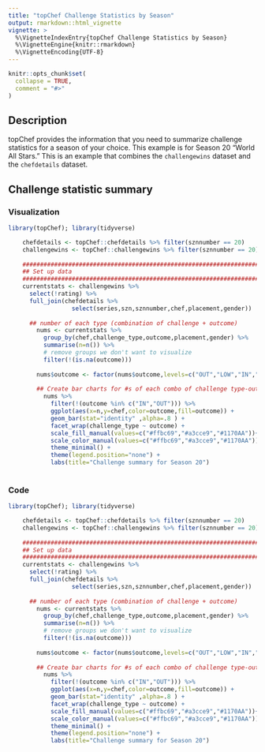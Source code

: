 ```yaml
---
title: "topChef Challenge Statistics by Season"
output: rmarkdown::html_vignette
vignette: >
  %\VignetteIndexEntry{topChef Challenge Statistics by Season}
  %\VignetteEngine{knitr::rmarkdown}
  %\VignetteEncoding{UTF-8}
---
```


```r
knitr::opts_chunk$set(
  collapse = TRUE,
  comment = "#>"
)
```


## Description

topChef provides the information that you need to summarize challenge statistics for a season of your choice. This example is for Season 20 "World All Stars." This is an example that combines the `challengewins` dataset and the `chefdetails` dataset. 

## Challenge statistic summary

### Visualization
```r
library(topChef); library(tidyverse)

    chefdetails <- topChef::chefdetails %>% filter(sznnumber == 20)
    challengewins <- topChef::challengewins %>% filter(sznnumber == 20)
    
    ##############################################################################
    ## Set up data
    ##############################################################################
    currentstats <- challengewins %>%
      select(!rating) %>% 
      full_join(chefdetails %>% 
                  select(series,szn,sznnumber,chef,placement,gender)) 
    
      ## number of each type (combination of challenge + outcome)
        nums <- currentstats %>%
          group_by(chef,challenge_type,outcome,placement,gender) %>%
          summarise(n=n()) %>%
          # remove groups we don't want to visualize
          filter(!(is.na(outcome)))
        
        nums$outcome <- factor(nums$outcome,levels=c("OUT","LOW","IN","HIGH","WIN"))
      
        ## Create bar charts for #s of each combo of challenge type-outcome
          nums %>%
            filter(!(outcome %in% c("IN","OUT"))) %>%
            ggplot(aes(x=n,y=chef,color=outcome,fill=outcome)) +
            geom_bar(stat="identity" ,alpha=.8 ) +
            facet_wrap(challenge_type ~ outcome) +
            scale_fill_manual(values=c("#ffbc69","#a3cce9","#1170AA"))+
            scale_color_manual(values=c("#ffbc69","#a3cce9","#1170AA"))+
            theme_minimal() +
            theme(legend.position="none") +
            labs(title="Challenge summary for Season 20")
    

```

### Code

```r
library(topChef); library(tidyverse)

    chefdetails <- topChef::chefdetails %>% filter(sznnumber == 20)
    challengewins <- topChef::challengewins %>% filter(sznnumber == 20)
    
    ##############################################################################
    ## Set up data
    ##############################################################################
    currentstats <- challengewins %>%
      select(!rating) %>% 
      full_join(chefdetails %>% 
                  select(series,szn,sznnumber,chef,placement,gender)) 
    
      ## number of each type (combination of challenge + outcome)
        nums <- currentstats %>%
          group_by(chef,challenge_type,outcome,placement,gender) %>%
          summarise(n=n()) %>%
          # remove groups we don't want to visualize
          filter(!(is.na(outcome)))
        
        nums$outcome <- factor(nums$outcome,levels=c("OUT","LOW","IN","HIGH","WIN"))
      
        ## Create bar charts for #s of each combo of challenge type-outcome
          nums %>%
            filter(!(outcome %in% c("IN","OUT"))) %>%
            ggplot(aes(x=n,y=chef,color=outcome,fill=outcome)) +
            geom_bar(stat="identity" ,alpha=.8 ) +
            facet_wrap(challenge_type ~ outcome) +
            scale_fill_manual(values=c("#ffbc69","#a3cce9","#1170AA"))+
            scale_color_manual(values=c("#ffbc69","#a3cce9","#1170AA"))+
            theme_minimal() +
            theme(legend.position="none") +
            labs(title="Challenge summary for Season 20")
   
```
